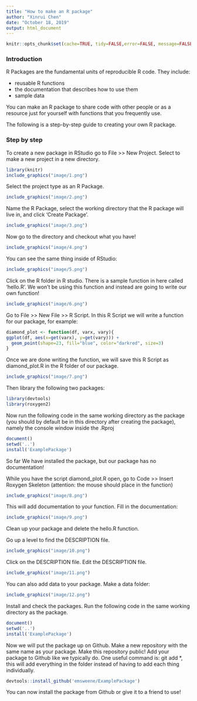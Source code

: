 ```yaml
---
title: "How to make an R package"
author: "Xinrui Chen"
date: "October 18, 2019"
output: html_document
---
```


```r
knitr::opts_chunk$set(cache=TRUE, tidy=FALSE,error=FALSE, message=FALSE, warning=FALSE, tidy.opts=list(width.cutoff=60))
```

### Introduction

R Packages are the fundamental units of reproducible R code. They include:  

* reusable R functions
* the documentation that describes how to use them
* sample data

You can make an R package to share code with other people or as a resource just for yourself with functions that you frequently use.

The following is a step-by-step guide to creating your own R package.

### Step by step

To create a new package in RStudio go to File >> New Project. Select to make a new project in a new directory.

```r
library(knitr)
include_graphics("image/1.png")
```

Select the project type as an R Package.  

```r
include_graphics("image/2.png")
```

Name the R Package, select the working directory that the R package will live in, and click ‘Create Package’.

```r
include_graphics("image/3.png")
```


Now go to the directory and checkout what you have!  


```r
include_graphics("image/4.png")
```


You can see the same thing inside of RStudio:

```r
include_graphics("image/5.png")
```

Click on the R folder in R studio. There is a sample function in here called ‘hello.R’. We won’t be using this function and instead are going to write our own function!


```r
include_graphics("image/6.png")
```

Go to File >> New File >> R Script. In this R Script we will write a function for our package, for example:

```r
diamond_plot <- function(df, varx, vary){
ggplot(df, aes(x=get(varx), y=get(vary))) +
  geom_point(shape=23, fill="blue", color="darkred", size=3)
}
```

Once we are done writing the function, we will save this R Script as diamond_plot.R in the R folder of our package.  


```r
include_graphics("image/7.png")
```

Then library the following two packages:

```r
library(devtools)
library(roxygen2)
```

Now run the following code in the same working directory as the package (you should by default be in this directory after creating the package), namely the console window inside the .Rproj

```{r，eval = FALSE}
document()
setwd('..')
install('ExamplePackage')
```

So far We have installed the package, but our package has no documentation!

While you have the script diamond_plot.R open, go to Code >> Insert Roxygen Skeleton (attention: the mouse should place in the function)

```r
include_graphics("image/8.png")
```

This will add documentation to your function. Fill in the documentation:


```r
include_graphics("image/9.png")
```

Clean up your package and delete the hello.R function.



Go up a level to find the DESCRIPTION file.

```r
include_graphics("image/10.png")
```

Click on the DESCRIPTION file. Edit the DESCRIPTION file.

```r
include_graphics("image/11.png")
```

You can also add data to your package. Make a data folder:  

```r
include_graphics("image/12.png")
```

Install and check the packages. Run the following code in the same working directory as the package.  
```{r，eval = FALSE}
document()
setwd('..')
install('ExamplePackage')
```

Now we will put the package up on Github. Make a new repository with the same name as your package. Make this repository public! Add your package to Github like we typically do. One useful
command is: git add *, this will add everything in the folder instead of having to add each thing individually.

```{r，eval = FALSE}
devtools::install_github('emsweene/ExamplePackage')
```

You can now install the package from Github or give it to a friend to use!